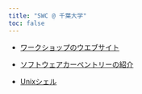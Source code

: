 ```yaml
---
title: "SWC @ 千葉大学"
toc: false
---
```


- [ワークショップのウエブサイト](https://swcarpentry-ja.github.io/2024-05-30-chiba/)

- [ソフトウェアカーペントリーの紹介](swc-intro/index.qmd)

- [Unixシェル](shell/index.qmd)